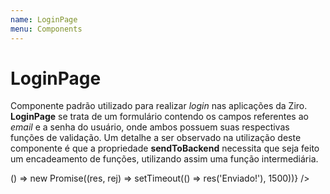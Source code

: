 ```yaml
---
name: LoginPage
menu: Components
---
```



# LoginPage
Componente padrão utilizado para realizar *login* nas aplicações da Ziro. **LoginPage** se trata de um formulário contendo os campos referentes ao *email* e a senha do usuário, onde ambos possuem suas respectivas funções de validação. Um detalhe a ser observado na utilização deste componente é que a propriedade **sendToBackend** necessita que seja feito um encadeamento de funções, utilizando assim uma função intermediária.

<Playground>
  <div style={{height: 500, ...containerWithoutHeight}}>
		<LoginPage audience='Lojista' sendToBackend={state => () => new Promise((res, rej) => setTimeout(() => res('Enviado!'), 1500))} />
	</div>
</Playground>

<Props of={LoginPage} />
